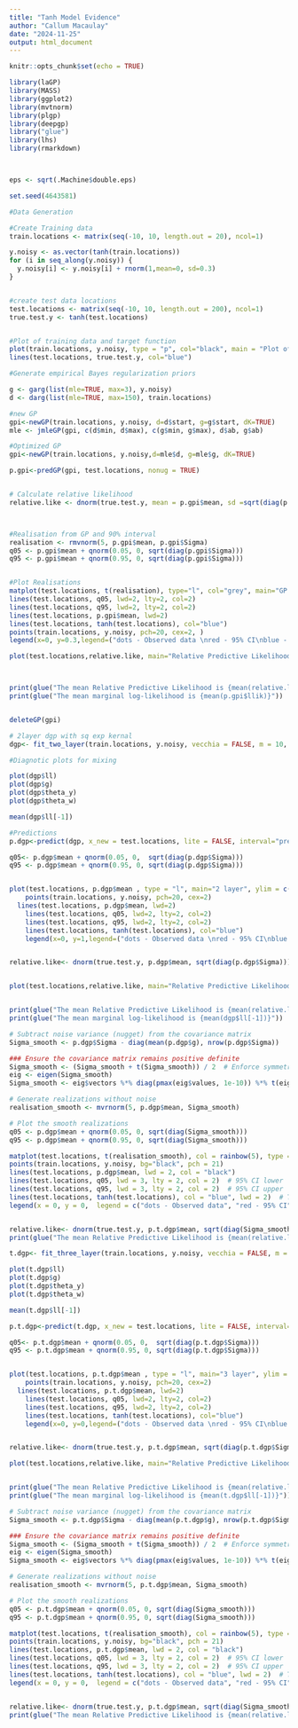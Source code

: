 ```yaml
---
title: "Tanh Model Evidence"
author: "Callum Macaulay"
date: "2024-11-25"
output: html_document
---
```


```r
knitr::opts_chunk$set(echo = TRUE)
```

```r
library(laGP)
library(MASS)
library(ggplot2)
library(mvtnorm)
library(plgp)
library(deepgp)
library("glue")
library(lhs)
library(rmarkdown)



eps <- sqrt(.Machine$double.eps) 

```

```r
set.seed(4643581)

```

```r
#Data Generation

#Create Training data
train.locations <- matrix(seq(-10, 10, length.out = 20), ncol=1)

y.noisy <- as.vector(tanh(train.locations))
for (i in seq_along(y.noisy)) {
  y.noisy[i] <- y.noisy[i] + rnorm(1,mean=0, sd=0.3)
}


#create test data locations
test.locations <- matrix(seq(-10, 10, length.out = 200), ncol=1)
true.test.y <- tanh(test.locations)


#Plot of training data and target function
plot(train.locations, y.noisy, type = "p", col="black", main = "Plot of training data and target function", ylab="tanh(x)", xlab="x")
lines(test.locations, true.test.y, col="blue")


```


```r
#Generate empirical Bayes regularization priors

g <- garg(list(mle=TRUE, max=3), y.noisy)
d <- darg(list(mle=TRUE, max=150), train.locations)

#new GP
gpi<-newGP(train.locations, y.noisy, d=d$start, g=g$start, dK=TRUE)
mle <- jmleGP(gpi, c(d$min, d$max), c(g$min, g$max), d$ab, g$ab) 

#Optimized GP
gpi<-newGP(train.locations, y.noisy,d=mle$d, g=mle$g, dK=TRUE)

p.gpi<-predGP(gpi, test.locations, nonug = TRUE)


# Calculate relative likelihood
relative.like <- dnorm(true.test.y, mean = p.gpi$mean, sd =sqrt(diag(p.gpi$Sigma)))



#Realisation from GP and 90% interval
realisation <- rmvnorm(5, p.gpi$mean, p.gpi$Sigma)
q05 <- p.gpi$mean + qnorm(0.05, 0, sqrt(diag(p.gpi$Sigma)))
q95 <- p.gpi$mean + qnorm(0.95, 0, sqrt(diag(p.gpi$Sigma)))


#Plot Realisations
matplot(test.locations, t(realisation), type="l", col="grey", main="GP with MLE lengthscale")
lines(test.locations, q05, lwd=2, lty=2, col=2)
lines(test.locations, q95, lwd=2, lty=2, col=2)
lines(test.locations, p.gpi$mean, lwd=2)
lines(test.locations, tanh(test.locations), col="blue")
points(train.locations, y.noisy, pch=20, cex=2, )
legend(x=0, y=0.3,legend=("dots - Observed data \nred - 95% CI\nblue - target tanh function \ngrey - realisation from GP \nBlack - GP mean"), bty ="n")

plot(test.locations,relative.like, main="Relative Predictive Likelihood")



print(glue("The mean Relative Predictive Likelihood is {mean(relative.like)}"))
print(glue("The mean marginal log-likelihood is {mean(p.gpi$llik)}"))


deleteGP(gpi)
```

```r
# 2layer dgp with sq exp kernal
dgp<- fit_two_layer(train.locations, y.noisy, vecchia = FALSE, m = 10, nmcmc = 50000, cov = c("exp2"))
```

```r
#Diagnotic plots for mixing

plot(dgp$ll)
plot(dgp$g)
plot(dgp$theta_y)
plot(dgp$theta_w)

mean(dgp$ll[-1])
```


```r
#Predictions
p.dgp<-predict(dgp, x_new = test.locations, lite = FALSE, interval="predict", mean_map = TRUE)
```


```r
q05<- p.dgp$mean + qnorm(0.05, 0,  sqrt(diag(p.dgp$Sigma)))
q95 <- p.dgp$mean + qnorm(0.95, 0, sqrt(diag(p.dgp$Sigma)))


plot(test.locations, p.dgp$mean , type = "l", main="2 layer", ylim = c(-2, 2))
    points(train.locations, y.noisy, pch=20, cex=2)
  lines(test.locations, p.dgp$mean, lwd=2)
    lines(test.locations, q05, lwd=2, lty=2, col=2) 
    lines(test.locations, q95, lwd=2, lty=2, col=2) 
    lines(test.locations, tanh(test.locations), col="blue")
    legend(x=0, y=1,legend=("dots - Observed data \nred - 95% CI\nblue - target tanh function \nBlack - GP mean"), bty ="n")


relative.like<- dnorm(true.test.y, p.dgp$mean, sqrt(diag(p.dgp$Sigma)))


plot(test.locations,relative.like, main="Relative Predictive Likelihood")


print(glue("The mean Relative Predictive Likelihood is {mean(relative.like)}"))
print(glue("The mean marginal log-likelihood is {mean(dgp$ll[-1])}"))
```

```r
# Subtract noise variance (nugget) from the covariance matrix
Sigma_smooth <- p.dgp$Sigma - diag(mean(p.dgp$g), nrow(p.dgp$Sigma))

### Ensure the covariance matrix remains positive definite
Sigma_smooth <- (Sigma_smooth + t(Sigma_smooth)) / 2  # Enforce symmetry
eig <- eigen(Sigma_smooth)
Sigma_smooth <- eig$vectors %*% diag(pmax(eig$values, 1e-10)) %*% t(eig$vectors)

# Generate realizations without noise
realisation_smooth <- mvrnorm(5, p.dgp$mean, Sigma_smooth)

# Plot the smooth realizations
q05 <- p.dgp$mean + qnorm(0.05, 0, sqrt(diag(Sigma_smooth)))
q95 <- p.dgp$mean + qnorm(0.95, 0, sqrt(diag(Sigma_smooth)))

matplot(test.locations, t(realisation_smooth), col = rainbow(5), type = "l", main = "2 Layer (Smooth Realizations)", ylim = c(-2, 2))
points(train.locations, y.noisy, bg="black", pch = 21)
lines(test.locations, p.dgp$mean, lwd = 2, col = "black")
lines(test.locations, q05, lwd = 3, lty = 2, col = 2)  # 95% CI lower
lines(test.locations, q95, lwd = 3, lty = 2, col = 2)  # 95% CI upper
lines(test.locations, tanh(test.locations), col = "blue", lwd = 2)  # Target function
legend(x = 0, y = 0,  legend = c("dots - Observed data", "red - 95% CI", "blue - target tanh function",  "rainbow - smooth realization from GP", "black - GP mean"),bty = "n")


relative.like<- dnorm(true.test.y, p.t.dgp$mean, sqrt(diag(Sigma_smooth)))
print(glue("The mean Relative Predictive Likelihood is {mean(relative.like)}"))

```

```r
t.dgp<- fit_three_layer(train.locations, y.noisy, vecchia = FALSE, m = 10, nmcmc = 100000, cov = c("exp2"))


```

```r
plot(t.dgp$ll)
plot(t.dgp$g)
plot(t.dgp$theta_y)
plot(t.dgp$theta_w)

mean(t.dgp$ll[-1])
```


```r
p.t.dgp<-predict(t.dgp, x_new = test.locations, lite = FALSE, interval="predict", mean_map = TRUE)
```

```r
q05<- p.t.dgp$mean + qnorm(0.05, 0,  sqrt(diag(p.t.dgp$Sigma)))
q95 <- p.t.dgp$mean + qnorm(0.95, 0, sqrt(diag(p.t.dgp$Sigma)))


plot(test.locations, p.t.dgp$mean , type = "l", main="3 layer", ylim = c(-2, 2))
    points(train.locations, y.noisy, pch=20, cex=2)
  lines(test.locations, p.t.dgp$mean, lwd=2)
    lines(test.locations, q05, lwd=2, lty=2, col=2) 
    lines(test.locations, q95, lwd=2, lty=2, col=2) 
    lines(test.locations, tanh(test.locations), col="blue")
    legend(x=0, y=0,legend=("dots - Observed data \nred - 95% CI\nblue - target tanh function\nBlack - GP mean"), bty ="n")


relative.like<- dnorm(true.test.y, p.t.dgp$mean, sqrt(diag(p.t.dgp$Sigma)))

plot(test.locations,relative.like, main="Relative Predictive Likelihood")


print(glue("The mean Relative Predictive Likelihood is {mean(relative.like)}"))
print(glue("The mean marginal log-likelihood is {mean(t.dgp$ll[-1])}"))
```


```r
# Subtract noise variance (nugget) from the covariance matrix
Sigma_smooth <- p.t.dgp$Sigma - diag(mean(p.t.dgp$g), nrow(p.t.dgp$Sigma))

### Ensure the covariance matrix remains positive definite
Sigma_smooth <- (Sigma_smooth + t(Sigma_smooth)) / 2  # Enforce symmetry
eig <- eigen(Sigma_smooth)
Sigma_smooth <- eig$vectors %*% diag(pmax(eig$values, 1e-10)) %*% t(eig$vectors)

# Generate realizations without noise
realisation_smooth <- mvrnorm(5, p.t.dgp$mean, Sigma_smooth)

# Plot the smooth realizations
q05 <- p.t.dgp$mean + qnorm(0.05, 0, sqrt(diag(Sigma_smooth)))
q95 <- p.t.dgp$mean + qnorm(0.95, 0, sqrt(diag(Sigma_smooth)))

matplot(test.locations, t(realisation_smooth), col = rainbow(5), type = "l", main = "3 Layer (Smooth Realizations)", ylim = c(-2, 2))
points(train.locations, y.noisy, bg="black", pch = 21)
lines(test.locations, p.t.dgp$mean, lwd = 2, col = "black")
lines(test.locations, q05, lwd = 3, lty = 2, col = 2)  # 95% CI lower
lines(test.locations, q95, lwd = 3, lty = 2, col = 2)  # 95% CI upper
lines(test.locations, tanh(test.locations), col = "blue", lwd = 2)  # Target function
legend(x = 0, y = 0,  legend = c("dots - Observed data", "red - 95% CI", "blue - target tanh function",  "rainbow - smooth realization from GP", "black - GP mean"),bty = "n")


relative.like<- dnorm(true.test.y, p.t.dgp$mean, sqrt(diag(Sigma_smooth)))
print(glue("The mean Relative Predictive Likelihood is {mean(relative.like)}"))

```

